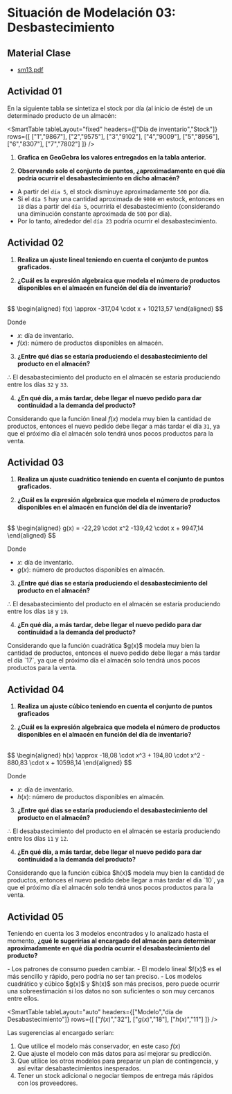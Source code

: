 # Situación de Modelación 03: Desbastecimiento

## Material Clase
- [sm13.pdf](/inacap/mvfm01/docs/sm13.pdf)

## Actividad 01

En la siguiente tabla se sintetiza el stock por día (al inicio de éste) de un determinado producto de un almacén:

<SmartTable
  tableLayout="fixed"
  headers={["Día de inventario","Stock"]}
  rows={[
    ["1","9867"],
    ["2","9575"],
    ["3","9102"],
    ["4","9009"],
    ["5","8956"],
    ["6","8307"],
    ["7","7802"]
  ]}
/>

1. **Grafica en GeoGebra los valores entregados en la tabla anterior.**

<Solution>

<SmartFigure
	src="/inacap/mvfm01/images/fig33.png"
	alt="Conversión datos de tabla a coordenadas"
	caption="Conversión datos de tabla a coordenadas"
	size="medium"
/>

<SmartFigure
	src="/inacap/mvfm01/images/fig34.svg"
	alt="Coordanadas graficadas"
	caption="Coordanadas graficadas"
	lightbox={true}
	size="large"
/>

</Solution>

2. **Observando solo el conjunto de puntos, ¿aproximadamente en qué día podría ocurrir el desabastecimiento en dicho almacén?**

<Solution>

- A partir del `día 5`, el stock disminuye aproximadamente `500` por día.
- Si el `día 5` hay una cantidad aproximada de `9000` en estock, entonces en `18` días a partir del `día 5`, ocurriría el desabastecimiento (considerando una diminución constante aproximada de `500` por día).
- Por lo tanto, alrededor del `día 23` podría ocurrir el desabastecimiento.
</Solution>

## Actividad 02

1. **Realiza un ajuste lineal teniendo en cuenta el conjunto de puntos graficados.**

<Solution>

<SmartFigure
	src="/inacap/mvfm01/images/fig35.png"
	alt="Modelo lineal f(x)"
	caption="Modelo lineal f(x)"
	size="large"
/>

<SmartFigure
	src="/inacap/mvfm01/images/fig36.svg"
	alt="Gráfica de modelo lineal f(x)"
	caption="Gráfica de modelo lineal f(x)"
	lightbox={true}
	size="large"
/>
</Solution>

2. **¿Cuál es la expresión algebraica que modela el número de productos disponibles en el almacén en función del día de inventario?**

<Solution>
<br/>
$$
\begin{aligned}
    f(x) \approx -317,04 \cdot x + 10213,57
\end{aligned}
$$

Donde

- $x$: día de inventario.
- $f(x)$: número de productos disponibles en almacén.
</Solution>

3. **¿Entre qué días se estaría produciendo el desabastecimiento del producto en el almacén?**

<Solution>

<SmartFigure
	src="/inacap/mvfm01/images/fig37.png"
	alt="Cálculo día de desabastecimiento"
	caption="Cálculo día de desabastecimiento"
	size="large"
/>

$\therefore$ El desabastecimiento del producto en el almacén se estaría produciendo entre los días `32` y `33`.
</Solution>

4. **¿En qué día, a más tardar, debe llegar el nuevo pedido para dar continuidad a la demanda del producto?**

<Solution>

Considerando que la función lineal $f(x)$ modela muy bien la cantidad de productos, entonces el nuevo pedido debe llegar a más tardar el día `31`, ya que el próximo día el almacén solo tendrá unos pocos productos para la venta.
</Solution>

## Actividad 03

1. **Realiza un ajuste cuadrático teniendo en cuenta el conjunto de puntos graficados.**

<Solution>

<SmartFigure
	src="/inacap/mvfm01/images/fig38.png"
	alt="Modelo cuadrático g(x)"
	caption="Modelo cuadrático g(x)"
	size="large"
/>

<SmartFigure
	src="/inacap/mvfm01/images/fig39.svg"
	alt="Gráfica de modelo cuadrático g(x)"
	caption="Gráfica de modelo cuadrático g(x)"
	lightbox={true}
	size="large"
/>
</Solution>

2. **¿Cuál es la expresión algebraica que modela el número de productos disponibles en el almacén en función del día de inventario?**

<Solution>
<br/>
$$
\begin{aligned}
    g(x) = -22,29 \cdot x^2 -139,42 \cdot x + 9947,14
\end{aligned}
$$

Donde

- $x$: día de inventario.
- $g(x)$: número de productos disponibles en almacén.
</Solution>

3. **¿Entre qué días se estaría produciendo el desabastecimiento del producto en el almacén?**

<Solution>

<SmartFigure
	src="/inacap/mvfm01/images/fig40.png"
	alt="Cálculo día de desabastecimiento"
	caption="Cálculo día de desabastecimiento"
	size="large"
/>

$\therefore$ El desabastecimiento del producto en el almacén se estaría produciendo entre los días `18` y `19`.
</Solution>

4. **¿En qué día, a más tardar, debe llegar el nuevo pedido para dar continuidad a la demanda del producto?**

<Solution>
Considerando que la función cuadrática $g(x)$ modela muy bien la cantidad de productos, entonces el nuevo pedido debe llegar a más tardar el día `17`, ya que el próximo día el almacén solo tendrá unos pocos productos para la venta.
</Solution>

## Actividad 04

1. **Realiza un ajuste cúbico teniendo en cuenta el conjunto de puntos graficados**

<Solution>

<SmartFigure
	src="/inacap/mvfm01/images/fig41.png"
	alt="Modelo cúbico h(x)"
	caption="Modelo cúbico h(x)"
	size="large"
/>

<SmartFigure
	src="/inacap/mvfm01/images/fig42.svg"
	alt="Gráfica de modelo cúbico h(x)"
	caption="Gráfica de modelo cúbico h(x)"
	lightbox={true}
	size="large"
/>
</Solution>

2. **¿Cuál es la expresión algebraica que modela el número de productos disponibles en el almacén en función del día de inventario?**

<Solution>
<br/>
$$
\begin{aligned}
    h(x) \approx -18,08 \cdot x^3 + 194,80 \cdot x^2 - 880,83 \cdot x + 10598,14
\end{aligned}
$$

Donde

- $x$: día de inventario.
- $h(x)$: número de productos disponibles en almacén.
</Solution>

3. **¿Entre qué días se estaría produciendo el desabastecimiento del producto en el almacén?**

<Solution>

<SmartFigure
	src="/inacap/mvfm01/images/fig43.png"
	alt="Cálculo día de desabastecimiento"
	caption="Cálculo día de desabastecimiento"
	size="large"
/>

$\therefore$ El desabastecimiento del producto en el almacén se estaría produciendo entre los días `11` y `12`.
</Solution>

4. **¿En qué día, a más tardar, debe llegar el nuevo pedido para dar continuidad a la demanda del producto?**

<Solution>
Considerando que la función cúbica $h(x)$ modela muy bien la cantidad de productos, entonces el nuevo pedido debe llegar a más tardar el día `10`, ya que el próximo día el almacén solo tendrá unos pocos productos para la venta.
</Solution>

## Actividad 05
Teniendo en cuenta los 3 modelos encontrados y lo analizado hasta el momento, **¿qué le sugerirías al encargado del almacén para determinar aproximadamente en qué día podría ocurrir el desabastecimiento del producto?**

<Solution>
- Los patrones de consumo pueden cambiar.
- El modelo lineal $f(x)$ es el más sencillo y rápido, pero podría no ser tan preciso.
- Los modelos cuadrático y cúbico $g(x)$ y $h(x)$ son más precisos, pero puede ocurrir una sobreestimación si los datos no son suficientes o son muy cercanos entre ellos.

<SmartTable
  tableLayout="auto"
  headers={["Modelo","día de Desabastecimiento"]}
  rows={[
    ["$f(x)$","32"],
    ["$g(x)$","18"],
    ["$h(x)$","11"]
  ]}
/>

Las sugerencias al encargado serían:

1. Que utilice el modelo más conservador, en este caso $f(x)$
2. Que ajuste el modelo con más datos para así mejorar su predicción.
3. Que utilice los otros modelos para preparar un plan de contingencia, y así evitar desabastecimientos inesperados.
4. Tener un stock adicional o negociar tiempos de entrega más rápidos con los proveedores.
</Solution>
